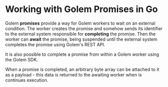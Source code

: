 
# Working with Golem Promises in Go

Golem **promises** provide a way for Golem workers to wait on an external condition. The worker creates the promise and somehow sends its identifier to the external system responsible for **completing** the promise. Then the worker can **await** the promise, being suspended until the external system completes the promise using Golem's REST API.

It is also possible to complete a promise from within a Golem worker using the Golem SDK.

When a promise is completed, an arbitrary byte array can be attached to it as a payload - this data is returned to the awaiting worker when is continues execution.
